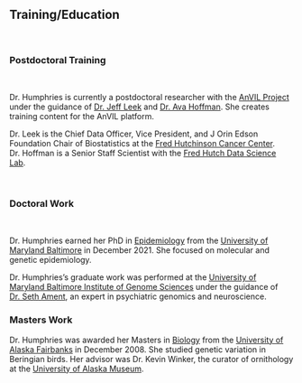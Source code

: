 ###
###
&nbsp;
&nbsp;
&nbsp;
&nbsp;
&nbsp;

## Training/Education{.tabset .tabset-fade}
&nbsp;

### Postdoctoral Training
&nbsp;

Dr. Humphries is currently a postdoctoral researcher with the [AnVIL Project](https://anvilproject.org/) under the guidance of [Dr. Jeff Leek](https://jtleek.com/) and [Dr. Ava Hoffman](https://www.avahoffman.com/). She creates training content for the AnVIL platform.

Dr. Leek is the Chief Data Officer, Vice President, and J Orin Edson Foundation Chair of Biostatistics at the [Fred Hutchinson Cancer Center](https://www.fredhutch.org/). Dr. Hoffman is a Senior Staff Scientist with the [Fred Hutch Data Science Lab](https://hutchdatascience.org/). 


&nbsp;

### Doctoral Work

&nbsp;

Dr. Humphries earned her PhD in [Epidemiology](https://www.medschool.umaryland.edu/epidemiology/) from the [University of Maryland Baltimore](https://www.umaryland.edu/) in December 2021. She focused on molecular and genetic epidemiology.  

Dr. Humphries's graduate work was performed at the [University of Maryland Baltimore Institute of Genome Sciences](https://www.igs.umaryland.edu/) under the guidance of [Dr. Seth Ament](https://www.medschool.umaryland.edu/profiles/Seth-Ament/), an expert in psychiatric genomics and neuroscience. 


### Masters Work

Dr. Humphries was awarded her Masters in [Biology](https://www.uaf.edu/bw/) from the [University of Alaska Fairbanks](https://www.uaf.edu/) in December 2008. She studied genetic variation in Beringian birds. Her advisor was Dr. Kevin Winker, the curator of ornithology at the [University of Alaska Museum](https://www.uaf.edu/museum/collections/bird/).